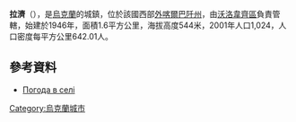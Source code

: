 '''拉濟'''（{{lang-uk|Лази}}），是[[烏克蘭|烏克蘭]]的城鎮，位於該國西部[[外喀爾巴阡州|外喀爾巴阡州]]，由[[沃洛韋齊區|沃洛韋齊區]]負責管轄，始建於1946年，面積1.6平方公里，海拔高度544米，2001年人口1,024，人口密度每平方公里642.01人。

==參考資料==
*[http://weather.in.ua/ua/zakarpatskaja/13018 Погода в селі ] {{Wayback|url=http://weather.in.ua/ua/zakarpatskaja/13018 |date=20170823030313 }}

{{Ukraine-geo-stub}}
[[Category:烏克蘭城市|Category:烏克蘭城市]]